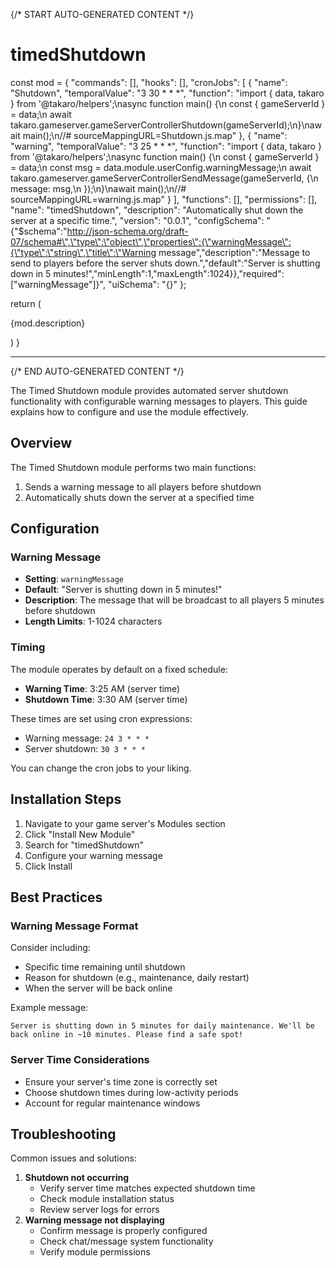 {/* START AUTO-GENERATED CONTENT */}

# timedShutdown

  const mod = {
  "commands": [],
  "hooks": [],
  "cronJobs": [
    {
      "name": "Shutdown",
      "temporalValue": "3 30 * * *",
      "function": "import { data, takaro } from '@takaro/helpers';\nasync function main() {\n    const { gameServerId } = data;\n    await takaro.gameserver.gameServerControllerShutdown(gameServerId);\n}\nawait main();\n//# sourceMappingURL=Shutdown.js.map"
    },
    {
      "name": "warning",
      "temporalValue": "3 25 * * *",
      "function": "import { data, takaro } from '@takaro/helpers';\nasync function main() {\n    const { gameServerId } = data;\n    const msg = data.module.userConfig.warningMessage;\n    await takaro.gameserver.gameServerControllerSendMessage(gameServerId, {\n        message: msg,\n    });\n}\nawait main();\n//# sourceMappingURL=warning.js.map"
    }
  ],
  "functions": [],
  "permissions": [],
  "name": "timedShutdown",
  "description": "Automatically shut down the server at a specific time.",
  "version": "0.0.1",
  "configSchema": "{\"$schema\":\"http://json-schema.org/draft-07/schema#\",\"type\":\"object\",\"properties\":{\"warningMessage\":{\"type\":\"string\",\"title\":\"Warning message\",\"description\":\"Message to send to players before the server shuts down.\",\"default\":\"Server is shutting down in 5 minutes!\",\"minLength\":1,\"maxLength\":1024}},\"required\":[\"warningMessage\"]}",
  "uiSchema": "{}"
};

  return (
    <div>
      <p>{mod.description}</p>
      <Commands commands={mod.commands} />
      <CronJobs cronJobs={mod.cronJobs} />
      <Hooks hooks={mod.hooks} />
      <Config configSchema={mod.configSchema} />
    </div>
  )
}

<Module />

---
{/* END AUTO-GENERATED CONTENT */}

The Timed Shutdown module provides automated server shutdown functionality with configurable warning messages to players. This guide explains how to configure and use the module effectively.

## Overview

The Timed Shutdown module performs two main functions:

1. Sends a warning message to all players before shutdown
2. Automatically shuts down the server at a specified time

## Configuration

### Warning Message

- **Setting**: `warningMessage`
- **Default**: "Server is shutting down in 5 minutes!"
- **Description**: The message that will be broadcast to all players 5 minutes before shutdown
- **Length Limits**: 1-1024 characters

### Timing

The module operates by default on a fixed schedule:

- **Warning Time**: 3:25 AM (server time)
- **Shutdown Time**: 3:30 AM (server time)

These times are set using cron expressions:

- Warning message: `24 3 * * *`
- Server shutdown: `30 3 * * *`

You can change the cron jobs to your liking.

## Installation Steps

1. Navigate to your game server's Modules section
2. Click "Install New Module"
3. Search for "timedShutdown"
4. Configure your warning message
5. Click Install

## Best Practices

### Warning Message Format

Consider including:

- Specific time remaining until shutdown
- Reason for shutdown (e.g., maintenance, daily restart)
- When the server will be back online

Example message:

`Server is shutting down in 5 minutes for daily maintenance. We'll be back online in ~10 minutes. Please find a safe spot!`

### Server Time Considerations

- Ensure your server's time zone is correctly set
- Choose shutdown times during low-activity periods
- Account for regular maintenance windows

## Troubleshooting

Common issues and solutions:

1. **Shutdown not occurring**
    - Verify server time matches expected shutdown time
    - Check module installation status
    - Review server logs for errors
2. **Warning message not displaying**
    - Confirm message is properly configured
    - Check chat/message system functionality
    - Verify module permissions
